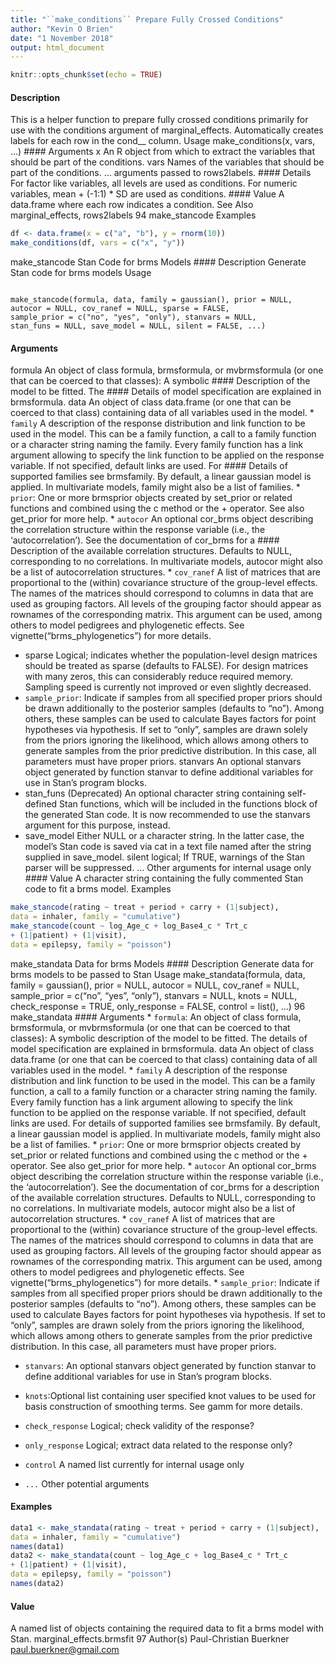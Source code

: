---
title: "``make_conditions`` Prepare Fully Crossed Conditions"
author: "Kevin O Brien"
date: "1 November 2018"
output: html_document
---

```{r setup, include=FALSE}
knitr::opts_chunk$set(echo = TRUE)
```


#### Description 
This is a helper function to prepare fully crossed conditions primarily for use with the conditions
argument of marginal_effects. Automatically creates labels for each row in the cond__ column.
Usage
make_conditions(x, vars, ...)
#### Arguments
x An R object from which to extract the variables that should be part of the conditions.
vars Names of the variables that should be part of the conditions.
... arguments passed to rows2labels.
#### Details
For factor like variables, all levels are used as conditions. For numeric variables, mean + (-1:1) * SD
are used as conditions.
#### Value
A data.frame where each row indicates a condition.
See Also
marginal_effects, rows2labels
94 make_stancode
Examples

```{r}

df <- data.frame(x = c("a", "b"), y = rnorm(10))
make_conditions(df, vars = c("x", "y"))
```

make_stancode Stan Code for brms Models
#### Description 
Generate Stan code for brms models
Usage
<pre><code>
make_stancode(formula, data, family = gaussian(), prior = NULL,
autocor = NULL, cov_ranef = NULL, sparse = FALSE,
sample_prior = c("no", "yes", "only"), stanvars = NULL,
stan_funs = NULL, save_model = NULL, silent = FALSE, ...)
</code></pre>
#### Arguments
formula An object of class formula, brmsformula, or mvbrmsformula (or one that can
be coerced to that classes): A symbolic #### Description  of the model to be fitted.
The #### Details of model specification are explained in brmsformula.
data An object of class data.frame (or one that can be coerced to that class) containing
data of all variables used in the model.
* `` family`` A description  of the response distribution and link function to be used in the
model. This can be a family function, a call to a family function or a character
string naming the family. Every family function has a link argument allowing to
specify the link function to be applied on the response variable. If not specified,
default links are used. For #### Details of supported families see brmsfamily. By
default, a linear gaussian model is applied. In multivariate models, family
might also be a list of families.
* ``prior``: One or more brmsprior objects created by set_prior or related functions and
combined using the c method or the + operator. See also get_prior for more
help.
* ``autocor`` An optional cor_brms object describing the correlation structure within the response
variable (i.e., the 'autocorrelation'). See the documentation of cor_brms
for a #### Description  of the available correlation structures. Defaults to NULL, corresponding
to no correlations. In multivariate models, autocor might also be a
list of autocorrelation structures.
* ``cov_ranef`` A list of matrices that are proportional to the (within) covariance structure of the
group-level effects. The names of the matrices should correspond to columns in
data that are used as grouping factors. All levels of the grouping factor should
appear as rownames of the corresponding matrix. This argument can be used,
among others to model pedigrees and phylogenetic effects. See vignette("brms_phylogenetics")
for more details.

* sparse Logical; indicates whether the population-level design matrices should be treated
as sparse (defaults to FALSE). For design matrices with many zeros, this can considerably
reduce required memory. Sampling speed is currently not improved or
even slightly decreased.
* ``sample_prior``: Indicate if samples from all specified proper priors should be drawn additionally
to the posterior samples (defaults to "no"). Among others, these samples can be
used to calculate Bayes factors for point hypotheses via hypothesis. If set to
"only", samples are drawn solely from the priors ignoring the likelihood, which
allows among others to generate samples from the prior predictive distribution.
In this case, all parameters must have proper priors.
stanvars An optional stanvars object generated by function stanvar to define additional
variables for use in Stan's program blocks.
* stan_funs (Deprecated) An optional character string containing self-defined Stan functions,
which will be included in the functions block of the generated Stan code.
It is now recommended to use the stanvars argument for this purpose, instead.
* save_model Either NULL or a character string. In the latter case, the model's Stan code is
saved via cat in a text file named after the string supplied in save_model.
silent logical; If TRUE, warnings of the Stan parser will be suppressed.
... Other arguments for internal usage only
#### Value
A character string containing the fully commented Stan code to fit a brms model.
Examples
```{r}
make_stancode(rating ~ treat + period + carry + (1|subject),
data = inhaler, family = "cumulative")
make_stancode(count ~ log_Age_c + log_Base4_c * Trt_c
+ (1|patient) + (1|visit),
data = epilepsy, family = "poisson")
```

make_standata Data for brms Models
#### Description 
Generate data for brms models to be passed to Stan
Usage
make_standata(formula, data, family = gaussian(), prior = NULL,
autocor = NULL, cov_ranef = NULL, sample_prior = c("no", "yes",
"only"), stanvars = NULL, knots = NULL, check_response = TRUE,
only_response = FALSE, control = list(), ...)
96 make_standata
#### Arguments
* ``formula``: An object of class formula, brmsformula, or mvbrmsformula (or one that can
be coerced to that classes): A symbolic description  of the model to be fitted.
The details of model specification are explained in brmsformula.
data An object of class data.frame (or one that can be coerced to that class) containing
data of all variables used in the model.
* `` family`` A description  of the response distribution and link function to be used in the
model. This can be a family function, a call to a family function or a character string naming the family. Every family function has a link argument allowing to
specify the link function to be applied on the response variable. If not specified, default links are used. For details of supported families see brmsfamily. By
default, a linear gaussian model is applied. In multivariate models, family might also be a list of families.
* ``prior``: One or more brmsprior objects created by set_prior or related functions and combined using the c method or the + operator. See also get_prior for more
help.
* ``autocor`` An optional cor_brms object describing the correlation structure within the response
variable (i.e., the 'autocorrelation'). See the documentation of cor_brms for a description  of the available correlation structures. Defaults to NULL, corresponding
to no correlations. In multivariate models, autocor might also be a
list of autocorrelation structures.
* ``cov_ranef`` A list of matrices that are proportional to the (within) covariance structure of the group-level effects. The names of the matrices should correspond to columns in data that are used as grouping factors. All levels of the grouping factor should
appear as rownames of the corresponding matrix. This argument can be used, among others to model pedigrees and phylogenetic effects. See vignette("brms_phylogenetics")
for more details.
* ``sample_prior``: Indicate if samples from all specified proper priors should be drawn additionally
to the posterior samples (defaults to "no"). Among others, these samples can be used to calculate Bayes factors for point hypotheses via hypothesis. If set to "only", samples are drawn solely from the priors ignoring the likelihood, which allows among others to generate samples from the prior predictive distribution.
In this case, all parameters must have proper priors.

* ``stanvars``: An optional stanvars object generated by function stanvar to define additional variables for use in Stan's program blocks.
* `` knots ``:Optional list containing user specified knot values to be used for basis construction
of smoothing terms. See gamm for more details.

* ``check_response`` Logical; check validity of the response?
* ``only_response`` Logical; extract data related to the response only?
* ``control`` A named list currently for internal usage only
* ``...`` Other potential arguments

#### Examples
```{r}
data1 <- make_standata(rating ~ treat + period + carry + (1|subject),
data = inhaler, family = "cumulative")
names(data1)
data2 <- make_standata(count ~ log_Age_c + log_Base4_c * Trt_c
+ (1|patient) + (1|visit),
data = epilepsy, family = "poisson")
names(data2)
```


#### Value
A named list of objects containing the required data to fit a brms model with Stan.
marginal_effects.brmsfit 97
Author(s)
Paul-Christian Buerkner <paul.buerkner@gmail.com>
